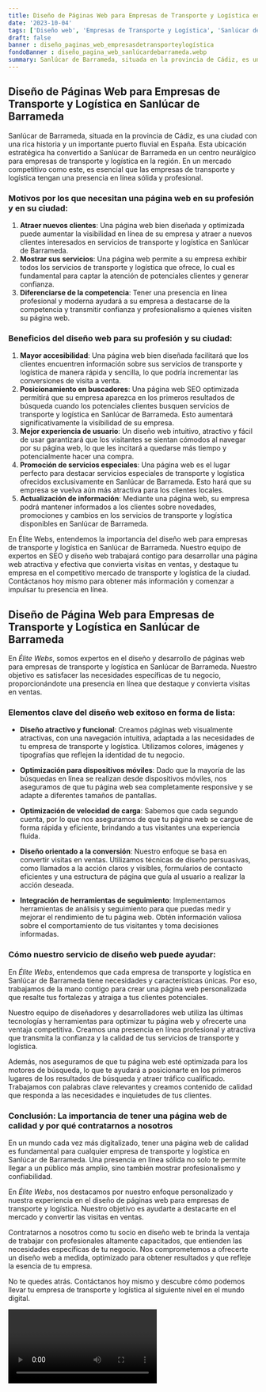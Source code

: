 ```yaml
---
title: Diseño de Páginas Web para Empresas de Transporte y Logística en Sanlúcar de Barrameda
date: '2023-10-04'
tags: ['Diseño web', 'Empresas de Transporte y Logística', 'Sanlúcar de Barrameda']
draft: false
banner : diseño_paginas_web_empresasdetransporteylogística
fondoBanner : diseño_pagina_web_sanlúcardebarrameda.webp
summary: Sanlúcar de Barrameda, situada en la provincia de Cádiz, es una ciudad con una rica historia y un importante puerto fluvial en España. Esta ubicación estratégica ha convertido a Sanlúcar de Barrameda en un centro neurálgico para empresas de transporte y logística en la región. En un mercado competitivo como este, es esencial que las empresas de transporte y logística tengan una presencia en línea sólida y profesional. 
---
```


## **Diseño de Páginas Web para Empresas de Transporte y Logística en Sanlúcar de Barrameda**

Sanlúcar de Barrameda, situada en la provincia de Cádiz, es una ciudad con una rica historia y un importante puerto fluvial en España. Esta ubicación estratégica ha convertido a Sanlúcar de Barrameda en un centro neurálgico para empresas de transporte y logística en la región. En un mercado competitivo como este, es esencial que las empresas de transporte y logística tengan una presencia en línea sólida y profesional. 

### Motivos por los que necesitan una página web en su profesión y en su ciudad:

1. **Atraer nuevos clientes**: Una página web bien diseñada y optimizada puede aumentar la visibilidad en línea de su empresa y atraer a nuevos clientes interesados en servicios de transporte y logística en Sanlúcar de Barrameda. 
2. **Mostrar sus servicios**: Una página web permite a su empresa exhibir todos los servicios de transporte y logística que ofrece, lo cual es fundamental para captar la atención de potenciales clientes y generar confianza. 
3. **Diferenciarse de la competencia**: Tener una presencia en línea profesional y moderna ayudará a su empresa a destacarse de la competencia y transmitir confianza y profesionalismo a quienes visiten su página web.

### Beneficios del diseño web para su profesión y su ciudad:
1. **Mayor accesibilidad**: Una página web bien diseñada facilitará que los clientes encuentren información sobre sus servicios de transporte y logística de manera rápida y sencilla, lo que podría incrementar las conversiones de visita a venta.
2. **Posicionamiento en buscadores**: Una página web SEO optimizada permitirá que su empresa aparezca en los primeros resultados de búsqueda cuando los potenciales clientes busquen servicios de transporte y logística en Sanlúcar de Barrameda. Esto aumentará significativamente la visibilidad de su empresa.
3. **Mejor experiencia de usuario**: Un diseño web intuitivo, atractivo y fácil de usar garantizará que los visitantes se sientan cómodos al navegar por su página web, lo que les incitará a quedarse más tiempo y potencialmente hacer una compra. 
4. **Promoción de servicios especiales**: Una página web es el lugar perfecto para destacar servicios especiales de transporte y logística ofrecidos exclusivamente en Sanlúcar de Barrameda. Esto hará que su empresa se vuelva aún más atractiva para los clientes locales.
5. **Actualización de información**: Mediante una página web, su empresa podrá mantener informados a los clientes sobre novedades, promociones y cambios en los servicios de transporte y logística disponibles en Sanlúcar de Barrameda. 

En Élite Webs, entendemos la importancia del diseño web para empresas de transporte y logística en Sanlúcar de Barrameda. Nuestro equipo de expertos en SEO y diseño web trabajará contigo para desarrollar una página web atractiva y efectiva que convierta visitas en ventas, y destaque tu empresa en el competitivo mercado de transporte y logística de la ciudad. Contáctanos hoy mismo para obtener más información y comenzar a impulsar tu presencia en línea.

<GifSeo />

<Cta />

## Diseño de Página Web para Empresas de Transporte y Logística en Sanlúcar de Barrameda

En *Élite Webs*, somos expertos en el diseño y desarrollo de páginas web para empresas de transporte y logística en Sanlúcar de Barrameda. Nuestro objetivo es satisfacer las necesidades específicas de tu negocio, proporcionándote una presencia en línea que destaque y convierta visitas en ventas.

### Elementos clave del diseño web exitoso en forma de lista:

- **Diseño atractivo y funcional**: Creamos páginas web visualmente atractivas, con una navegación intuitiva, adaptada a las necesidades de tu empresa de transporte y logística. Utilizamos colores, imágenes y tipografías que reflejen la identidad de tu negocio.

- **Optimización para dispositivos móviles**: Dado que la mayoría de las búsquedas en línea se realizan desde dispositivos móviles, nos aseguramos de que tu página web sea completamente responsive y se adapte a diferentes tamaños de pantallas.

- **Optimización de velocidad de carga**: Sabemos que cada segundo cuenta, por lo que nos aseguramos de que tu página web se cargue de forma rápida y eficiente, brindando a tus visitantes una experiencia fluida.

- **Diseño orientado a la conversión**: Nuestro enfoque se basa en convertir visitas en ventas. Utilizamos técnicas de diseño persuasivas, como llamados a la acción claros y visibles, formularios de contacto eficientes y una estructura de página que guía al usuario a realizar la acción deseada.

- **Integración de herramientas de seguimiento**: Implementamos herramientas de análisis y seguimiento para que puedas medir y mejorar el rendimiento de tu página web. Obtén información valiosa sobre el comportamiento de tus visitantes y toma decisiones informadas.

### Cómo nuestro servicio de diseño web puede ayudar:

En *Élite Webs*, entendemos que cada empresa de transporte y logística en Sanlúcar de Barrameda tiene necesidades y características únicas. Por eso, trabajamos de la mano contigo para crear una página web personalizada que resalte tus fortalezas y atraiga a tus clientes potenciales.

Nuestro equipo de diseñadores y desarrolladores web utiliza las últimas tecnologías y herramientas para optimizar tu página web y ofrecerte una ventaja competitiva. Creamos una presencia en línea profesional y atractiva que transmita la confianza y la calidad de tus servicios de transporte y logística.

Además, nos aseguramos de que tu página web esté optimizada para los motores de búsqueda, lo que te ayudará a posicionarte en los primeros lugares de los resultados de búsqueda y atraer tráfico cualificado. Trabajamos con palabras clave relevantes y creamos contenido de calidad que responda a las necesidades e inquietudes de tus clientes.

### Conclusión: La importancia de tener una página web de calidad y por qué contratarnos a nosotros

En un mundo cada vez más digitalizado, tener una página web de calidad es fundamental para cualquier empresa de transporte y logística en Sanlúcar de Barrameda. Una presencia en línea sólida no solo te permite llegar a un público más amplio, sino también mostrar profesionalismo y confiabilidad.

En *Élite Webs*, nos destacamos por nuestro enfoque personalizado y nuestra experiencia en el diseño de páginas web para empresas de transporte y logística. Nuestro objetivo es ayudarte a destacarte en el mercado y convertir las visitas en ventas.

Contratarnos a nosotros como tu socio en diseño web te brinda la ventaja de trabajar con profesionales altamente capacitados, que entienden las necesidades específicas de tu negocio. Nos comprometemos a ofrecerte un diseño web a medida, optimizado para obtener resultados y que refleje la esencia de tu empresa.

No te quedes atrás. Contáctanos hoy mismo y descubre cómo podemos llevar tu empresa de transporte y logística al siguiente nivel en el mundo digital.

<Video />

<CtaBot job='Empresas de Transporte y Logística' city='Sanlúcar de Barrameda'/>

<Gmaps query='Sanlúcar de Barrameda+españa+maps' />